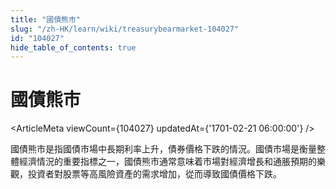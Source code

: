 ```yaml
---
title: "國債熊市"
slug: "/zh-HK/learn/wiki/treasurybearmarket-104027"
id: "104027"
hide_table_of_contents: true
---
```



# 國債熊市

<ArticleMeta viewCount={104027} updatedAt={'1701-02-21 06:00:00'} />

國債熊市是指國債市場中長期利率上升，債券價格下跌的情況。國債市場是衡量整體經濟情況的重要指標之一，國債熊市通常意味着市場對經濟增長和通脹預期的樂觀，投資者對股票等高風險資產的需求增加，從而導致國債價格下跌。
